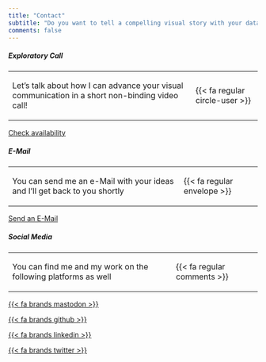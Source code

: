 ```yaml
---
title: "Contact"
subtitle: "Do you want to tell a compelling visual story with your data? Do you need a dataviz training? Let's talk!"
comments: false
---
```


::: {.grid}

::: {.g-col-12 .g-col-md-6}
<div class="card mb-2">
<div class="card-body">
<h5 class="card-title">Exploratory Call</h5>
<table>
<tr><td><p class="card-text">Let's talk about how I can advance your visual communication in a short non-binding video call!</p></td>
<td><span class="contact-icon">{{< fa regular circle-user >}}</span></td></tr>
</table>
<a href="https://meetfox.com/e/christian-gebhard" class="btn btn-success stretched-link">Check availability</a>
</div>
</div>
:::

::: {.g-col-12 .g-col-md-6 .g-start-md-7}
<div class="card mb-2">
<div class="card-body">
<h5 class="card-title">E-Mail</h5>
<table>
<tr><td><p class="card-text">You can send me an e-Mail with your ideas and I'll get back to you shortly</p></td>
<td><span class="contact-icon">{{< fa regular envelope >}}</span></td></tr>
</table>
<a href="mailto:hello@christiangebhard.com" class="btn btn-secondary stretched-link">Send an E-Mail</a>
</div>
</div>
:::

::: {.g-col-12 .g-col-md-6 .g-start-md-4}
<div class="card mb-2">
<div class="card-body">
<h5 class="card-title">Social Media</h5>
<table>
<tr><td><p class="card-text">You can find me and my work on the following platforms as well</p></td>
<td><span class="contact-icon">{{< fa regular comments >}}</span></td></tr>
</table>

::: {.grid}

<a href="https://scicomm.xyz/@basepair" class="social-btn">{{< fa brands mastodon >}}</a>

<a href="https://github.com/nucleic-acid" class="social-btn">{{< fa brands github >}}</a>

<a href="https://www.linkedin.com/in/christian-gebhard-934b24275/" class="social-btn">{{< fa brands linkedin >}}</a>

<a href="https://twitter.com/c_gebhard" class="social-btn">{{< fa brands twitter >}}</a>

:::

</div>
</div>
:::

:::
